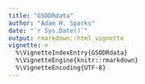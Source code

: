 ```yaml
---
title: "GSODRdata"
author: "Adam H. Sparks"
date: "`r Sys.Date()`"
output: rmarkdown::html_vignette
vignette: >
  %\VignetteIndexEntry{GSODRdata}
  %\VignetteEngine{knitr::rmarkdown}
  %\VignetteEncoding{UTF-8}
---
```


